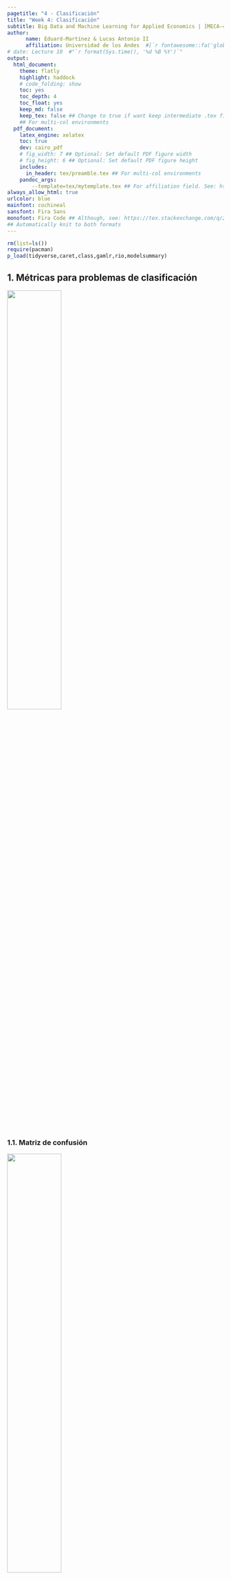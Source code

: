 ```yaml
---
pagetitle: "4 - Clasificación"
title: "Week 4: Clasificación"
subtitle: Big Data and Machine Learning for Applied Economics | [MECA-4107](https://bloqueneon.uniandes.edu.co/d2l/home/130328)
author: 
      name: Eduard-Martínez & Lucas Antonio II
      affiliation: Universidad de los Andes  #[`r fontawesome::fa('globe')`]()
# date: Lecture 10  #"`r format(Sys.time(), '%d %B %Y')`"
output: 
  html_document:
    theme: flatly
    highlight: haddock
    # code_folding: show
    toc: yes
    toc_depth: 4
    toc_float: yes
    keep_md: false
    keep_tex: false ## Change to true if want keep intermediate .tex file
    ## For multi-col environments
  pdf_document:
    latex_engine: xelatex
    toc: true
    dev: cairo_pdf
    # fig_width: 7 ## Optional: Set default PDF figure width
    # fig_height: 6 ## Optional: Set default PDF figure height
    includes:
      in_header: tex/preamble.tex ## For multi-col environments
    pandoc_args:
        --template=tex/mytemplate.tex ## For affiliation field. See: https://bit.ly/2T191uZ
always_allow_html: true
urlcolor: blue
mainfont: cochineal
sansfont: Fira Sans
monofont: Fira Code ## Although, see: https://tex.stackexchange.com/q/294362
## Automatically knit to both formats
---
```


```r
rm(list=ls())
require(pacman)
p_load(tidyverse,caret,class,gamlr,rio,modelsummary)
```

## **1. Métricas para problemas de clasificación**

![](pics/metricas.png){width=50%}

### **1.1. Matriz de confusión**

![](pics/matriz_confusion.png){width=50%}

* TP = True Positive (Verdaderos positivos)
* TN = True Negative (Verdaderos negativos)
* FP = False Positive (Falsos positivos o error tipo I)
* FN = False Negative (Falsos negativos o error tipo II)

#### **1.1.1. Accuracy** 

Es la tasa de predicciones correctas del modelo. Es decir, la ratio entre el número de predicciones correctas (Verdaderos) y el número total de predicciones.

$Accuracy= \frac{TP + TN}{TP + TN + FN + FP}$

#### **1.1.2. Sensitivity** 

Es la proporción de positivos que son predecidas bien. Es decir, la ratio entre el número de verdaderos positivos y el número positivos.

$Sensitivity = \frac{TP}{TP + FN}$

#### **1.1.3. Specificity** 

Es la proporción de negativos que son predecidas bien. Es decir, la ratio entre el número de verdaderos negativos y el número negativos.

$Specificity = \frac{TN}{TN + FP}$

#### **1.1.4. False Positive Rate** 

Es la proporción de predicciones positivas que son predecidas mal. Es decir, la ratio entre el número de falsos positivos y el número predicciones positivas.

$False Positive Rate = \frac{FP}{TP + FP}$

#### **1.1.5. False Negative Rate** 

Es la proporción de predicciones positivas que son predecidas mal. Es decir, la ratio entre el número de falsos positivos y el número predicciones positivas.

$False Negative Rate = \frac{FN}{TN + FN}$

## **Antes de empezar...**

Llamar/instalar las librerías para esta sesión:

```r
## llamar la librería pacman: contiene la función p_load()
require(pacman)

## p_load llama/instala-llama las librerías que se enlistan:
p_load(tidyverse, caret, rio, 
       modelsummary, # tidy, msummary
       gamlr, # cv.gamlr
       class) # knn
```

## **2. K-Nearest Neighbors**

Vamos a cargar el conjunto de datos de **Motor Trend Car Road Tests (mtcars)** la cuál contiene información de algunas caracteristicas para 32 marcas de vehículos de 1974: millas por galón (mpg), número de cilindros (cyl), esplazamiento (disp), potencia bruta (hp), relación del eje trasero (drt), peso en miles de libras (wt), 1/4 de milla de tiempo (qseg), motor en forma de V (vs), transmisión manual (am), número de marchas hacia delante (gear) y número de carburadores (carb).

```r
## obtener los datos
?mtcars
db <- tibble(mtcars)
head(db)
```

Intentemos predecir si un automovil tiene transmisión manual (1) o automatica (0):

```r
## recategorizar variable
db = db %>% 
     mutate(am=ifelse(am==1,"manual (1)","automatic (0)") %>% as.factor())
```

```r
set.seed(210422) ## fijar semilla
test <- sample(x=1:32, size=10) ## generar observaciones aleatorias
x <- scale(db[,-9]) ## reescalar variables (para calcular distancias)
apply(x,2,sd) ## verificar
```

```r
k1 = knn(train=x[-test,], ## base de entrenamiento
         test=x[test,],   ## base de testeo
         cl=db$am[-test], ## outcome
         k=1)        ## vecinos 
```

Predicción contra datos observados

```r
tibble(db$am[test],k1)
```

Obtener la matriz de confusión

```r
confusionMatrix(data=k1 , reference=db$am[test] , mode="sens_spec" , positive="manual (1)")
cm = confusionMatrix(data=k1 , reference=db$am[test], positive="manual (1)")$table
cm
```

Obtener las metricas de clasificación

```r
(cm[1,1]+cm[2,2])/sum(cm) ## Accuracy
cm[2,2]/sum(cm[,2]) ## Sensitivity
cm[1,1]/sum(cm[,1]) ## Specificity
cm[2,1]/sum(cm[2,]) ## Ratio Falsos Positivos
cm[1,2]/sum(cm[1,]) ## Ratio Falsos Negativos
```

## **3. Regresión: Logit y Probit**

Importar conjunto de datos:

```r
## obtener datos
geih <- import("https://eduard-martinez.github.io/teaching/meca-4107/geih.rds")
head(geih)
```

#### **3.1. Estimar el modelo**

```r
## modelo a ajustar
model <- as.formula("ocu ~ age + sex + factor(maxEducLevel)")

## estimación logit
logit <- glm(model , family=binomial(link="logit") , data=geih)
tidy(logit)
```

```r
## estimación probit
probit <- glm(model , family=binomial(link="probit") , data=geih)
tidy(probit)
```

```r
## ratio de los coeficientes
logit$coefficients / probit$coefficients
```

#### **3.2. Predicciones**

```r
## preddicción
geih$ocu_log = predict(logit , newdata=geih , type="response")
geih$ocu_prob = predict(probit , newdata=geih , type="response")
head(geih)
```

```r
## definir la regla
geih$ocu_prob = ifelse(geih$ocu_prob>0.7,1,0)
geih$ocu_log = ifelse(geih$ocu_log>0.7,1,0)
head(geih)
```

#### **3.3. Clasificación**

```r
## probit
cm_prob = confusionMatrix(data=factor(geih$ocu) , 
                          reference=factor(geih$ocu_prob) , 
                          mode="sens_spec" , positive="1")
cm_prob

## logit
cm_log = confusionMatrix(data=factor(geih$ocu) , 
                         reference=factor(geih$ocu_log) , 
                         mode="sens_spec" , positive="1")
cm_log
```

```r
cm = cm_log$table
(cm[1,1]+cm[2,2])/sum(cm) ## Accuracy
cm[2,2]/sum(cm[,2]) ## Sensitivity
cm[1,1]/sum(cm[,1]) ## Specificity
cm[2,1]/sum(cm[2,]) ## Ratio Falsos Positivos
cm[1,2]/sum(cm[1,]) ## Ratio Falsos Negativos
```

